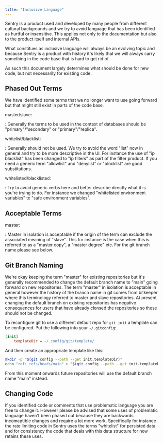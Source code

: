 ```yaml
---
title: "Inclusive Language"
---
```


Sentry is a product used and developed by many people from different cultural
backgrounds and we try to avoid language that has been identified as hurtful
or insensitive.  This applies not only to the documentation but also to the
product itself and internal APIs.

What constitues as inclusive language will always be an evolving topic and
because Sentry is a product with history it's likely that we will always carry
something in the code base that is hard to get rid of.

As such this document largely determines what should be done for new code, but
not necessarily for existing code.

## Phased Out Terms

We have identified some terms that we no longer want to use going forward but
that might still exist in parts of the code base.

master/slave:

: Generally the terms to be used in the context of databases should be
  "primary"/"secondary" or "primary"/"replica".

whitelist/blacklist:

: Generally should not be used.  We try to avoid the word "list" now in general
  and try to be more descriptive in the UI.  For instance the use of
  "ip blacklist" has been changed to "ip filters" as part of the filter product.
  If you need a generic term "allowlist" and "denylist" or "blocklist" are
  good substitutions.

whitelisted/blacklisted:

: Try to avoid generic verbs here and better describe directly what it is
  you're trying to do.  For instance we changed "whitelisted environment
  variables" to "safe environment variables".


## Acceptable Terms

master:

: Master in isolation is acceptable if the origin of the term can exclude the
  associated meaning of "slave".  This for instance is the case when this is
  referred to as a "master copy", a "master degree" etc.  For the git branch
  name please see below.


## Git Branch Naming

We're okay keeping the term "master" for existing repositories but it's
generally recommended to change the default branch name to "main" going forward
on new repositories.  The term "master" in isolation is acceptable in general
however the history of the branch name in git comes from bitkeeper where this
terminology referred to master and slave repositories.  At present changing the
default branch on existing repositories has negative consequences for users
that have already clonsed the repositories so these should not be changed.

To reconfigure git to use a different default repo for `git init` a template
can be configured.  Put the following into your `~/.gitconfig`:

```ini {tabTitle: Git Config}
[init]
	templateDir = ~/.config/git/template/
```

And then create an appropriate template like this:

```bash
mkdir -p "$(git config --path --get init.templateDir)"
echo "ref: refs/heads/main" > "$(git config --path --get init.templateDir)/HEAD"
```

From this moment onwards future repositories will use the default branch name "main" instead.

## Changing Code

If you identified code or comments that use problematic language you are free
to change it.  However please be advised that some uses of problematic language
haven't been phased out because they are backwards incomaptible changes and
require a lot more work.  Specifically for instance the rate limiting code in
Sentry uses the terms "whitelist" for persisted data and for consistency the
code that deals with this data structure for now retains these uses.
